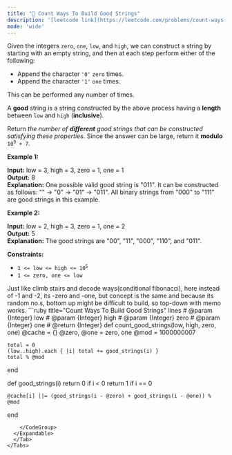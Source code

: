 ```yaml
---
title: "🧀 Count Ways To Build Good Strings"
description: '[leetcode link](https://leetcode.com/problems/count-ways-to-build-good-strings/description/)'
mode: 'wide'
---
```

<Tabs>
  <Tab title="Question" icon="circle-question" iconType="regular">
    <Card>
      <p>Given the integers <code>zero</code>, <code>one</code>, <code>low</code>, and <code>high</code>, we can construct a string by starting with an empty string, and then at each step perform either of the following:</p>  <ul>  <li>Append the character <code>&#39;0&#39;</code> <code>zero</code> times.</li>  <li>Append the character <code>&#39;1&#39;</code> <code>one</code> times.</li> </ul>  <p>This can be performed any number of times.</p>  <p>A <strong>good</strong> string is a string constructed by the above process having a <strong>length</strong> between <code>low</code> and <code>high</code> (<strong>inclusive</strong>).</p>  <p>Return <em>the number of <strong>different</strong> good strings that can be constructed satisfying these properties.</em> Since the answer can be large, return it <strong>modulo</strong> <code>10<sup>9</sup> + 7</code>.</p>   <p><strong class="example">Example 1:</strong></p>   <strong>Input:</strong> low = 3, high = 3, zero = 1, one = 1 <br/> <strong>Output:</strong> 8 <br/> <strong>Explanation:</strong>  One possible valid good string is &quot;011&quot;.  It can be constructed as follows: &quot;&quot; -&gt; &quot;0&quot; -&gt; &quot;01&quot; -&gt; &quot;011&quot;.  All binary strings from &quot;000&quot; to &quot;111&quot; are good strings in this example.   <p><strong class="example">Example 2:</strong></p>   <strong>Input:</strong> low = 2, high = 3, zero = 1, one = 2 <br/> <strong>Output:</strong> 5 <br/> <strong>Explanation:</strong> The good strings are &quot;00&quot;, &quot;11&quot;, &quot;000&quot;, &quot;110&quot;, and &quot;011&quot;.    <p><strong>Constraints:</strong></p>  <ul>  <li><code>1 &lt;= low&nbsp;&lt;= high&nbsp;&lt;= 10<sup>5</sup></code></li>  <li><code>1 &lt;= zero, one &lt;= low</code></li> </ul> 
    </Card>
  </Tab>
  <Tab title="Solution" icon="lightbulb" iconType="regular" >
    <Card>
      Just like climb stairs and decode ways(conditional fibonacci), here instead of -1 and -2, its -zero and -one, but concept is the same and because its random no.s, bottom up might be difficult to build, so top-down with memo works.
</Card>
  <Expandable title="code">
    <CodeGroup dropdown>
```ruby title="Count Ways To Build Good Strings" lines
# @param {Integer} low
# @param {Integer} high
# @param {Integer} zero
# @param {Integer} one
# @return {Integer}
def count_good_strings(low, high, zero, one)
    @cache = {}
    @zero, @one = zero, one
    @mod = 1000000007

    total = 0
    (low..high).each { |i| total += good_strings(i) }
    total % @mod
end

def good_strings(i)
    return 0 if i < 0
    return 1 if i == 0

    @cache[i] ||= (good_strings(i - @zero) + good_strings(i - @one)) % @mod
end
```
    </CodeGroup>
  </Expandable>
  </Tab>
</Tabs>
